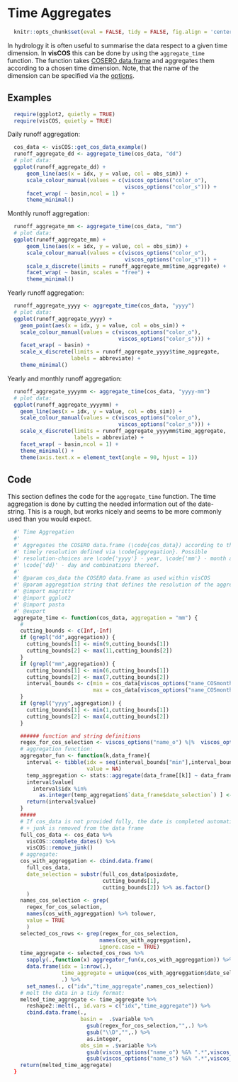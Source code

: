 # Time Aggregates

```r
  knitr::opts_chunk$set(eval = FALSE, tidy = FALSE, fig.align = 'center')
```

In hydrology it is often useful to summarise the data respect to a
given time dimension. In **visCOS** this can be done by using the
`aggregate_time` function. The function takes
[COSERO data.frame](cook_data.html) and aggregates them according to a chosen
time dimension. Note, that the name of the dimension can be specified via the
[options](LP-viscos_options.html).

## Examples
```r
  require(ggplot2, quietly = TRUE)
  require(visCOS, quietly = TRUE)
```

Daily runoff aggregation:
```r
  cos_data <- visCOS::get_cos_data_example()
  runoff_aggregate_dd <- aggregate_time(cos_data, "dd")
  # plot data:
  ggplot(runoff_aggregate_dd) +
      geom_line(aes(x = idx, y = value, col = obs_sim)) +
      scale_colour_manual(values = c(viscos_options("color_o"),
                                     viscos_options("color_s"))) +
      facet_wrap( ~ basin,ncol = 1) +
      theme_minimal()
```

Monthly runoff aggregation:
```r
  runoff_aggregate_mm <- aggregate_time(cos_data, "mm")
  # plot data:
  ggplot(runoff_aggregate_mm) +
      geom_line(aes(x = idx, y = value, col = obs_sim)) +
      scale_colour_manual(values = c(viscos_options("color_o"),
                                     viscos_options("color_s"))) +
      scale_x_discrete(limits = runoff_aggregate_mm$time_aggregate) +
      facet_wrap( ~ basin, scales = "free") +
      theme_minimal()
```

Yearly runoff aggregation:
```r
  runoff_aggregate_yyyy <- aggregate_time(cos_data, "yyyy")
  # plot data:
  ggplot(runoff_aggregate_yyyy) +
    geom_point(aes(x = idx, y = value, col = obs_sim)) +
    scale_colour_manual(values = c(viscos_options("color_o"),
                                   viscos_options("color_s"))) +
    facet_wrap( ~ basin) +
    scale_x_discrete(limits = runoff_aggregate_yyyy$time_aggregate,  
                    labels = abbreviate) +
    theme_minimal()
```

Yearly and monthly runoff aggregation:
```r
  runoff_aggregate_yyyymm <- aggregate_time(cos_data, "yyyy-mm")
  # plot data:
  ggplot(runoff_aggregate_yyyymm) +
    geom_line(aes(x = idx, y = value, col = obs_sim)) +
    scale_colour_manual(values = c(viscos_options("color_o"),
                                   viscos_options("color_s"))) +
    scale_x_discrete(limits = runoff_aggregate_yyyymm$time_aggregate,  
                     labels = abbreviate) +
    facet_wrap( ~ basin,ncol = 1) +
    theme_minimal() +
    theme(axis.text.x = element_text(angle = 90, hjust = 1))
```

## Code
This section defines the code for the `aggregate_time` function.
The time aggregation is done by cutting the needed information out of the
date-string. This is a rough, but works nicely and seems to be more
commonly used than you would expect.
```r
  #' Time Aggregation
  #'
  #' Aggregates the COSERO data.frame (\code{cos_data}) according to the
  #' timely resolution defined via \code{aggregation}. Possible
  #' resolution-choices are \code{'yyyy'} - year, \code{'mm'} - month and
  #' \code{'dd}' - day and combinations thereof.
  #'
  #' @param cos_data the COSERO data.frame as used within visCOS
  #' @param aggregation string that defines the resolution of the aggregation.
  #' @import magrittr
  #' @import ggplot2
  #' @import pasta
  #' @export
  aggregate_time <- function(cos_data, aggregation = "mm") {
    #
    cutting_bounds <- c(Inf,-Inf)
    if (grepl("dd",aggregation)) {
      cutting_bounds[1] <- min(9,cutting_bounds[1])
      cutting_bounds[2] <- max(11,cutting_bounds[2])
    }
    if (grepl("mm",aggregation)) {
      cutting_bounds[1] <- min(6,cutting_bounds[1])
      cutting_bounds[2] <- max(7,cutting_bounds[2])
      interval_bounds <- c(min = cos_data[viscos_options("name_COSmonth")] %>% min(.),
                           max = cos_data[viscos_options("name_COSmonth")] %>% max(.))
    }
    if (grepl("yyyy",aggregation)) {
      cutting_bounds[1] <- min(1,cutting_bounds[1])
      cutting_bounds[2] <- max(4,cutting_bounds[2])
    }
```

```r
    ###### function and string definitions
    regex_for_cos_selection <- viscos_options("name_o") %|%  viscos_options("name_s")
    # aggregation function:
    aggregator_fun <- function(k,data_frame){
      interval <- tibble(idx = seq(interval_bounds["min"],interval_bounds["max"]), 
                         value = NA)
      temp_aggregation <- stats::aggregate(data_frame[[k]] ~ data_frame$date_selection, FUN = mean, simplify = FALSE)
      interval$value[
        interval$idx %in% 
          as.integer(temp_aggregation$`data_frame$date_selection`) ] <- unlist(temp_aggregation$`data_frame[[k]]`)
      return(interval$value)
    }
    #####
    # If cos_data is not provided fully, the date is completed automatically
    # + junk is removed from the data frame
    full_cos_data <- cos_data %>%
      visCOS::complete_dates() %>%
      visCOS::remove_junk()
    # aggregate:
    cos_with_aggreggation <- cbind.data.frame(
      full_cos_data,
      date_selection = substr(full_cos_data$posixdate,
                              cutting_bounds[1],
                              cutting_bounds[2]) %>% as.factor()
      )
    names_cos_selection <- grep(
      regex_for_cos_selection,
      names(cos_with_aggreggation) %>% tolower,
      value = TRUE
      )
    selected_cos_rows <- grep(regex_for_cos_selection,
                             names(cos_with_aggreggation),
                             ignore.case = TRUE)
    time_aggregate <- selected_cos_rows %>%
      sapply(.,function(x) aggregator_fun(x,cos_with_aggreggation)) %>%
      data.frame(idx = 1:nrow(.),
                 time_aggregate = unique(cos_with_aggreggation$date_selection),
                 .) %>%
      set_names(., c("idx","time_aggregate",names_cos_selection))
    # melt the data in a tidy format:
    melted_time_aggregate <- time_aggregate %>%
      reshape2::melt(., id.vars = c("idx","time_aggregate")) %>%
      cbind.data.frame(.,
                       basin =  .$variable %>%
                         gsub(regex_for_cos_selection,"",.) %>%
                         gsub("\\D","",.) %>%
                         as.integer,
                       obs_sim = .$variable %>%
                         gsub(viscos_options("name_o") %&% ".*",viscos_options("name_o"),.) %>%
                         gsub(viscos_options("name_s") %&% ".*",viscos_options("name_s"),.))
    return(melted_time_aggregate)
  }
```
